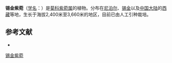 {{Speciesbox
| name = 锡金紫菀
| status = 
| status_system = 
| image =
| genus = Aster
| species = sikkimensis
| authority = Hook. f.
}}

'''锡金紫菀'''（[[学名|学名]]：{{lang|la|''Aster sikkimensis''}}）是[[菊科|菊科]][[紫菀属|紫菀属]]的植物。分布在[[尼泊尔|尼泊尔]]、[[锡金|锡金]]以及[[中国大陆|中国大陆]]的[[西藏|西藏]]等地，生长于海拔2,400米至3,660米的地区，目前已由人工引种栽培。

== 参考文献 ==
<div class="references-small">
* {{cite web| url =http://www.bioinfo.cn/db05/KmzwSpecies.php?action=view&id=4295| title =锡金紫菀| work =《中国高等植物数据库全库》| publisher =中国科学院微生物研究所| author =昆明植物研究所| accessdate =2009-02-25| deadurl =yes| archiveurl =https://web.archive.org/web/20160304235408/http://www.bioinfo.cn/db05/KmzwSpecies.php?action=view&id=4295| archivedate =2016-03-04}}
</div>
{{Taxonbar|from=Q15231042}}

[[Category:紫菀属|锡金紫菀]]


{{植物小作品}}